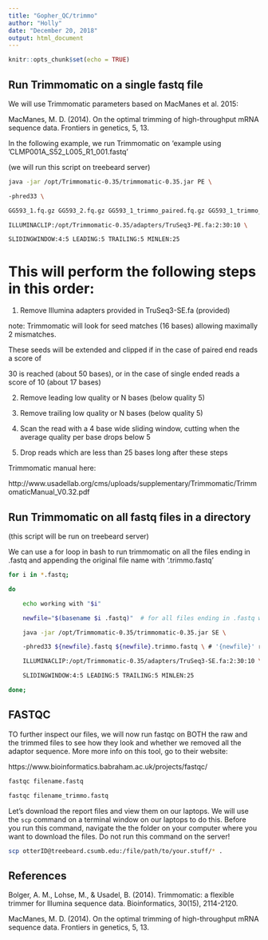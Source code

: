 ```yaml
---
title: "Gopher_QC/trimmo"
author: "Holly"
date: "December 20, 2018"
output: html_document
---
```


```r
knitr::opts_chunk$set(echo = TRUE)
```
## Run Trimmomatic on a single fastq file 



We will use Trimmomatic parameters based on MacManes et al. 2015:



MacManes, M. D. (2014). On the optimal trimming of high-throughput mRNA sequence data. Frontiers in genetics, 5, 13.



In the following example, we run Trimmomatic on 'example using 'CLMP001A_S52_L005_R1_001.fastq'



(we will run this script on treebeard server)



```bash

java -jar /opt/Trimmomatic-0.35/trimmomatic-0.35.jar PE \               # call program using SE option

-phred33 \                                                              # Illumina quality score

GG593_1.fq.gz GG593_2.fq.gz GG593_1_trimmo_paired.fq.gz GG593_1_trimmo_unpaired.fq.gz GG593_2_trimmo_paired.fq.gz GG593_2_trimmo_unpaired.fq.gz \  # input/output filenames

ILLUMINACLIP:/opt/Trimmomatic-0.35/adapters/TruSeq3-PE.fa:2:30:10 \     # adapter removal

SLIDINGWINDOW:4:5 LEADING:5 TRAILING:5 MINLEN:25                        # poor quality base removal

```



# This will perform the following steps in this order:

1. Remove Illumina adapters provided in TruSeq3-SE.fa (provided)

note: Trimmomatic will look for seed matches (16 bases) allowing maximally 2 mismatches. 

These seeds will be extended and clipped if in the case of paired end reads a score of 

30 is reached (about 50 bases), or in the case of single ended reads a score of 10 (about 17 bases)

2. Remove leading low quality or N bases (below quality 5)

3. Remove trailing low quality or N bases (below quality 5)

4. Scan the read with a 4 base wide sliding window, cutting when the average quality per base drops below 5

5. Drop reads which are less than 25 bases long after these steps



Trimmomatic manual here:

 http://www.usadellab.org/cms/uploads/supplementary/Trimmomatic/TrimmomaticManual_V0.32.pdf



## Run Trimmomatic on all fastq files in a directory 

(this script will be run on treebeard server)



We can use a for loop in bash to run trimmomatic on all the files ending in .fastq and appending the original file name with '.trimmo.fastq' 



```bash

for i in *.fastq;

do

	echo working with "$i"

	newfile="$(basename $i .fastq)"  # for all files ending in .fastq within a directory

    java -jar /opt/Trimmomatic-0.35/trimmomatic-0.35.jar SE \

    -phred33 ${newfile}.fastq ${newfile}.trimmo.fastq \ # '{newfile}' refers to each file being evlauated

    ILLUMINACLIP:/opt/Trimmomatic-0.35/adapters/TruSeq3-SE.fa:2:30:10 \

    SLIDINGWINDOW:4:5 LEADING:5 TRAILING:5 MINLEN:25 

done;

```



## FASTQC



TO further inspect our files, we will now run fastqc on BOTH the raw and the trimmed files to see how they look and whether we removed all the adaptor sequence. More more info on this tool, go to their website:



https://www.bioinformatics.babraham.ac.uk/projects/fastqc/



```bash

fastqc filename.fastq

fastqc filename_trimmo.fastq

```



Let's download the report files and view them on our laptops. We will use the `scp` command on a terminal window on our laptops to do this. Before you run this command, navigate the the folder on your computer where you want to download the files. Do not run this command on the server!



```bash

scp otterID@treebeard.csumb.edu:/file/path/to/your.stuff/* .

```



## References



Bolger, A. M., Lohse, M., & Usadel, B. (2014). Trimmomatic: a flexible trimmer for Illumina sequence data. Bioinformatics, 30(15), 2114-2120.



MacManes, M. D. (2014). On the optimal trimming of high-throughput mRNA sequence data. Frontiers in genetics, 5, 13.

